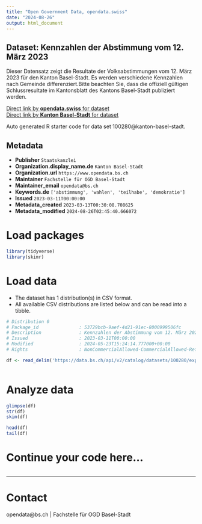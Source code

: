 ```yaml
---
title: "Open Government Data, opendata.swiss"
date: "2024-08-26"
output: html_document
---
```


## Dataset: Kennzahlen der Abstimmung vom 12. März 2023

Dieser Datensatz zeigt die Resultate der Volksabstimmungen vom 12. März 2023 für den Kanton Basel-Stadt. Es werden verschiedene Kennzahlen nach Gemeinde differenziert.Bitte beachten Sie, dass die offiziell gültigen Schlussresultate im Kantonsblatt des Kantons Basel-Stadt publiziert werden.

[Direct link by **opendata.swiss** for dataset](https://opendata.swiss/de/dataset/kennzahlen-der-abstimmung-vom-12-marz-2023)<br>
[Direct link by **Kanton Basel-Stadt** for dataset](https://data.bs.ch/explore/dataset/100280/)

Auto generated R starter code for data set 100280@kanton-basel-stadt.

## Metadata

- **Publisher** `Staatskanzlei`
- **Organization.display_name.de** `Kanton Basel-Stadt`
- **Organization.url** `https://www.opendata.bs.ch`
- **Maintainer** `Fachstelle für OGD Basel-Stadt`
- **Maintainer_email** `opendata@bs.ch`
- **Keywords.de** `['abstimmung', 'wahlen', 'teilhabe', 'demokratie']`
- **Issued** `2023-03-11T00:00:00`
- **Metadata_created** `2023-03-13T00:30:08.708625`
- **Metadata_modified** `2024-08-26T02:45:40.666072`


# Load packages

```r

library(tidyverse)
library(skimr)

```

# Load data

-   The dataset has 1 distribution(s) in CSV format.
-   All available CSV distributions are listed below and can be read into a tibble.

```r

# Distribution 0
# Package_id               : 53729bcb-9aef-4d21-91ec-8000999506fc
# Description              : Kennzahlen der Abstimmung vom 12. März 2023 (csv)
# Issued                   : 2023-03-11T00:00:00
# Modified                 : 2024-05-23T15:24:14.777000+00:00
# Rights                   : NonCommercialAllowed-CommercialAllowed-ReferenceRequired

df <- read_delim('https://data.bs.ch/api/v2/catalog/datasets/100280/exports/csv?use_labels=true')



```

# Analyze data

```r

glimpse(df)
str(df)
skim(df)

head(df)
tail(df)

```

# Continue your code here...

```r

```

------------------------------------------------------------------------

# Contact

opendata@bs.ch | Fachstelle für OGD Basel-Stadt
